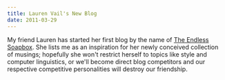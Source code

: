 ```yaml
---
title: Lauren Vail's New Blog
date: 2011-03-29
---
```



My friend Lauren has started her first blog by the name of [The Endless Soapbox](http://laurenevail.wordpress.com/). She lists me as an inspiration for her newly conceived collection of musings; hopefully she won't restrict herself to topics like style and computer linguistics, or we'll become direct blog competitors and our respective competitive personalities will destroy our friendship.


  